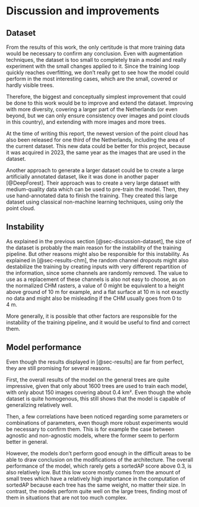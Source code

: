 # Discussion and improvements

## Dataset {#sec-discussion-dataset}

From the results of this work, the only certitude is that more training data would be necessary to confirm any conclusion. Even with augmentation techniques, the dataset is too small to completely train a model and really experiment with the small changes applied to it. Since the training loop quickly reaches overfitting, we don't really get to see how the model could perform in the most interesting cases, which are the small, covered or hardly visible trees.

Therefore, the biggest and conceptually simplest improvement that could be done to this work would be to improve and extend the dataset. Improving with more diversity, covering a larger part of the Netherlands (or even beyond, but we can only ensure consistency over images and point clouds in this country), and extending with more images and more trees.

At the time of writing this report, the newest version of the point cloud has also been released for one third of the Netherlands, including the area of the current dataset. This new data could be better for this project, because it was acquired in 2023, the same year as the images that are used in the dataset.

Another approach to generate a larger dataset could be to create a large artificially annotated dataset, like it was done in another paper [@DeepForest]. Their approach was to create a very large dataset with medium-quality data which can be used to pre-train the model. Then, they use hand-annotated data to finish the training. They created this large dataset using classical non-machine learning techniques, using only the point cloud.

## Instability

As explained in the previous section [@sec-discussion-dataset], the size of the dataset is probably the main reason for the instability of the training pipeline. But other reasons might also be responsible for this instability. As explained in [@sec-results-chm], the random channel dropouts might also destabilize the training by creating inputs with very different repartition of the information, since some channels are randomly removed. The value to use as a replacement of these channels is also not easy to choose, as on the normalized CHM rasters, a value of 0 might be equivalent to a height above ground of 10 m for example, and a flat surface at 10 m is not exactly no data and might also be misleading if the CHM usually goes from 0 to 4 m.

More generally, it is possible that other factors are responsible for the instability of the training pipeline, and it would be useful to find and correct them.

## Model performance

Even though the results displayed in [@sec-results] are far from perfect, they are still promising for several reasons.

First, the overall results of the model on the general trees are quite impressive, given that only about 1600 trees are used to train each model, with only about 150 images covering about 0.4 km². Even though the whole dataset is quite homogenous, this still shows that the model is capable of generalizing relatively well.

Then, a few correlations have been noticed regarding some parameters or combinations of parameters, even though more robust experiments would be necessary to confirm them. This is for example the case between agnostic and non-agnostic models, where the former seem to perform better in general.

However, the models don't perform good enough in the difficult areas to be able to draw conclusion on the modifications of the architecture. The overall performance of the model, which rarely gets a sortedAP score above 0.3, is also relatively low. But this low score mostly comes from the amount of small trees which have a relatively high importance in the computation of sortedAP because each tree has the same weight, no matter their size. In contrast, the models perform quite well on the large trees, finding most of them in situations that are not too much complex.
